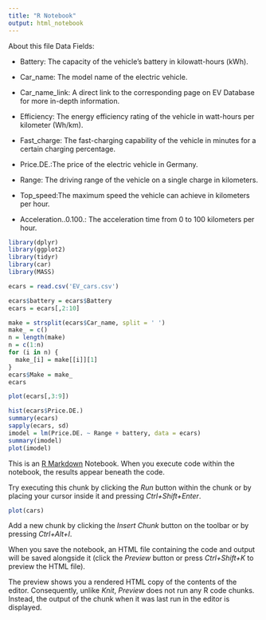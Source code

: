 ```yaml
---
title: "R Notebook"
output: html_notebook
---
```

About this file
Data Fields:

- Battery: The capacity of the vehicle's battery in kilowatt-hours (kWh).

- Car_name: The model name of the electric vehicle.

- Car_name_link: A direct link to the corresponding page on EV Database for more in-depth information.

- Efficiency: The energy efficiency rating of the vehicle in watt-hours per kilometer (Wh/km).

- Fast_charge: The fast-charging capability of the vehicle in minutes for a certain charging percentage.

- Price.DE.:The price of the electric vehicle in Germany.

- Range: The driving range of the vehicle on a single charge in kilometers.

- Top_speed:The maximum speed the vehicle can achieve in kilometers per hour.

- Acceleration..0.100.: The acceleration time from 0 to 100 kilometers per hour.
```r
library(dplyr)
library(ggplot2)
library(tidyr)
library(car)
library(MASS)
```
```r
ecars = read.csv('EV_cars.csv')
```


```r
ecars$battery = ecars$Battery
ecars = ecars[,2:10]
```

```r
make = strsplit(ecars$Car_name, split = ' ')
make_ = c()
n = length(make)
n = c(1:n)
for (i in n) {
  make_[i] = make[[i]][1]
}
ecars$Make = make_
ecars
```

```r
plot(ecars[,3:9])
```

```r
hist(ecars$Price.DE.)
summary(ecars)
sapply(ecars, sd)
imodel = lm(Price.DE. ~ Range + battery, data = ecars)
summary(imodel)
plot(imodel)
```






























This is an [R Markdown](http://rmarkdown.rstudio.com) Notebook. When you execute code within the notebook, the results appear beneath the code. 

Try executing this chunk by clicking the *Run* button within the chunk or by placing your cursor inside it and pressing *Ctrl+Shift+Enter*. 

```r
plot(cars)
```

Add a new chunk by clicking the *Insert Chunk* button on the toolbar or by pressing *Ctrl+Alt+I*.

When you save the notebook, an HTML file containing the code and output will be saved alongside it (click the *Preview* button or press *Ctrl+Shift+K* to preview the HTML file).

The preview shows you a rendered HTML copy of the contents of the editor. Consequently, unlike *Knit*, *Preview* does not run any R code chunks. Instead, the output of the chunk when it was last run in the editor is displayed.
